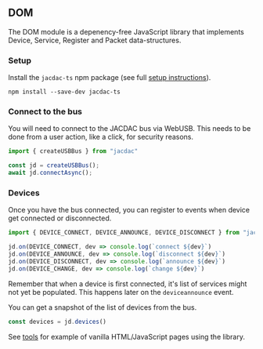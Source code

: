 ## DOM

The DOM module is a depenency-free JavaScript library that implements Device, Service, Register and Packet data-structures.

### Setup

Install the ``jacdac-ts`` npm package (see full [setup instructions](/clients/web/setup)).

```
npm install --save-dev jacdac-ts
```

### Connect to the bus

You will need to connect to the JACDAC bus via WebUSB. 
This needs to be done from a user action, like a click,
for security reasons.

```javascript
import { createUSBBus } from "jacdac"

const jd = createUSBBus();
await jd.connectAsync();
```

### Devices

Once you have the bus connected, you can register to events when device get connected or disconnected.

```javascript
import { DEVICE_CONNECT, DEVICE_ANNOUNCE, DEVICE_DISCONNECT } from "jacdac"

jd.on(DEVICE_CONNECT, dev => console.log(`connect ${dev}`)
jd.on(DEVICE_ANNOUNCE, dev => console.log(`disconnect ${dev}`)
jd.on(DEVICE_DISCONNECT, dev => console.log(`announce ${dev}`)
jd.on(DEVICE_CHANGE, dev => console.log(`change ${dev}`)
```

Remember that when a device is first connected, it's list of services might not yet be populated. 
This happens later on the ``deviceannounce`` event.

You can get a snapshot of the list of devices from the bus.

```javascript
const devices = jd.devices()
```

See [tools](/tools) for example of vanilla HTML/JavaScript pages using the library.
